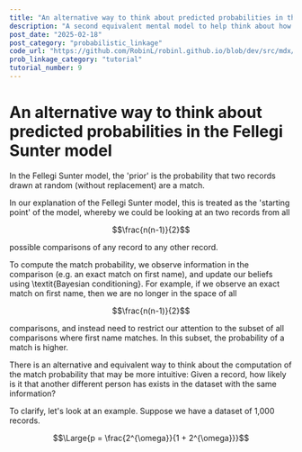 ```yaml
---
title: "An alternative way to think about predicted probabilities in the Fellegi Sunter model"
description: "A second equivalent mental model to help think about how we arrive at predicted probabilities in the Fellegi Sunter model"
post_date: "2025-02-18"
post_category: "probabilistic_linkage"
code_url: "https://github.com/RobinL/robinl.github.io/blob/dev/src/mdx/alternative_prob_random_match.mdx"
prob_linkage_category: "tutorial"
tutorial_number: 9
---
```




# An alternative way to think about predicted probabilities in the Fellegi Sunter model

In the Fellegi Sunter model, the 'prior' is the probability that two records drawn at random (without replacement) are a match.

In our explanation of the Fellegi Sunter model, this is treated as the 'starting point' of the model, whereby we could be looking at an two records from all

$$\frac{n(n-1)}{2}$$

possible comparisons of any record to any other record.

To compute the match probability, we observe information in the comparison (e.g. an exact match on first name), and update our beliefs using \textit{Bayesian conditioning}. For example, if we observe an exact match on first name, then we are no longer in the space of all

$$\frac{n(n-1)}{2}$$

comparisons, and instead need to restrict our attention to the subset of all comparisons where first name matches. In this subset, the probability of a match is higher.

There is an alternative and equivalent way to think about the computation of the match probability that may be more intuitive:  Given a record, how likely is it that another different person has exists in the dataset with the same information?

To clarify, let's look at an example.  Suppose we have a dataset of 1,000 records.

$$\Large{p = \frac{2^{\omega}}{1 + 2^{\omega}}}$$